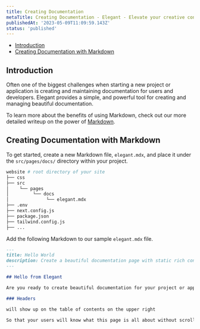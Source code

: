 ```yaml
---
title: Creating Documentation
metaTitle: Creating Documentation - Elegant - Elevate your creative content.
publishedAt: '2023-05-09T11:09:59.143Z'
status: 'published'
---
```


- [Introduction](#introduction)
- [Creating Documentation with Markdown](#creating-documentation-with-markdown)

<a name="introduction"></a>

## Introduction

Often one of the biggest challenges when starting a new project or application is creating and maintaining documentation for users and developers. Elegant provides a simple, and powerful tool for creating and managing beautiful documentation. 

To learn more about the benefits of using Markdown, check out our more detailed writeup on the power of [Markdown](/blog/2023-04-20-the-future-is-markdown).

<a name="creating-documentation-with-markdown"></a>

## Creating Documentation with Markdown

To get started, create a new Markdown file, `elegant.mdx`, and place it under the `src/pages/docs/` directory within your project.

```bash
website # root directory of your site
├── css
├── src
│    └── pages
│         └── docs
│              └── elegant.mdx
├── .env
├── next.config.js
├── package.json
├── tailwind.config.js
├── ...
```

Add the following Markdown to our sample `elegant.mdx` file.

```md
---
title: Hello World
description: Create a beautiful documentation page with static rich content.
---

## Hello from Elegant

Are you ready to create beautiful documentation for your project or application?

### Headers

will show up on the table of contents on the upper right

So that your users will know what this page is all about without scrolling down or even without reading too much.

```